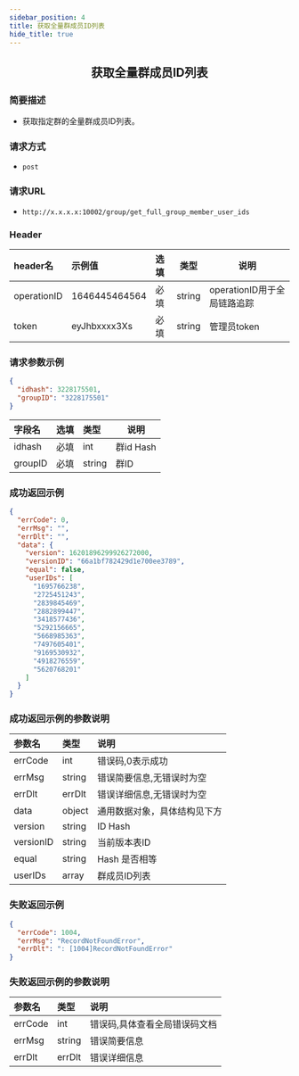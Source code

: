 ```yaml
---
sidebar_position: 4
title: 获取全量群成员ID列表
hide_title: true
---
```


<center>

## 获取全量群成员ID列表

</center>

### 简要描述
- 获取指定群的全量群成员ID列表。
### 请求方式
- `post` 
### 请求URL
- `http://x.x.x.x:10002/group/get_full_group_member_user_ids` 


### Header
|header名|示例值|选填|类型|说明|
|:----    |:-------    |:--- |---|------      |
|operationID|1646445464564|必填|string|operationID用于全局链路追踪|
|token|eyJhbxxxx3Xs|必填|string|管理员token|

### 请求参数示例


```json
{
  "idhash": 3228175501,
  "groupID": "3228175501"
}
```
|字段名|选填|类型|说明|
|:----    |:-------    |:--- |---|
|idhash|必填|int|群id Hash|
|groupID|必填|string|群ID|
### 成功返回示例


```json
{
  "errCode": 0,
  "errMsg": "",
  "errDlt": "",
  "data": {
    "version": 16201896299926272000,
    "versionID": "66a1bf782429d1e700ee3789",
    "equal": false,
    "userIDs": [
      "1695766238",
      "2725451243",
      "2839845469",
      "2882899447",
      "3418577436",
      "5292156665",
      "5668985363",
      "7497605401",
      "9169530932",
      "4918276559",
      "5620768201"
    ]
  }
}
```
### 成功返回示例的参数说明


|参数名|类型|说明|
|:----    |:-------    |:--- |
|errCode|int|错误码,0表示成功|
|errMsg|string|错误简要信息,无错误时为空|
|errDlt|errDlt|错误详细信息,无错误时为空|
|data|object|通用数据对象，具体结构见下方|
|version|string|ID Hash|
|versionID|string|当前版本表ID|
|equal|string|Hash 是否相等|
|userIDs|array|群成员ID列表|
### 失败返回示例


```json
{
  "errCode": 1004,
  "errMsg": "RecordNotFoundError",
  "errDlt": ": [1004]RecordNotFoundError"
}
```
### 失败返回示例的参数说明


|参数名|类型|说明|
|:----    |:-------    |:--- |
|errCode|int|错误码,具体查看全局错误码文档|
|errMsg|string|错误简要信息|
|errDlt|errDlt|错误详细信息|

